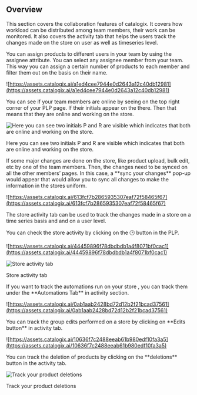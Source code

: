 ## Overview

This section covers the collaboration features of catalogix. It covers how workload can be distributed  among team members, their work can be monitored. It also covers the activity tab that helps the users track the changes made on the store on user as well as timeseries level.

<Accordion title="Assign Products">
  You can assign products to different users in your team by using the assignee attribute. You can select any assignee member from your team. This way you can assign a certain number of products to each member and filter them out on the basis on their name.

![https://assets.catalogix.ai/a1ed4cee7944e0d2643a12c40db12981](https://assets.catalogix.ai/a1ed4cee7944e0d2643a12c40db12981)
</Accordion>

<Accordion title="Online Status">
  You  can see if your team members are online by seeing on the top right corner of your PLP page. If their initials appear on the there. Then that means that they are online and working on the store.

![Here you can see two initials P and R are visible which indicates that both are online and working on the store.](https://assets.catalogix.ai/3b1cd5e7db01af5c45c148add7a08dd4)

Here you can see two initials P and R are visible which indicates that both are online and working on the store.
</Accordion>

<Accordion title="Sync Changes">
  If some major changes are done on the store, like product upload, bulk edit, etc by one of the team members. Then, the changes need to be synced on all the other members’ pages. In this case, a **sync your changes** pop-up would appear that would allow you to sync all changes to make the information in the stores uniform.

![https://assets.catalogix.ai/613fcf7b2865935307eaf72f58465f67](https://assets.catalogix.ai/613fcf7b2865935307eaf72f58465f67)
</Accordion>

<Accordion title="Store Activity">
  The store activity tab can be used to track the changes made in a store on a time series basis and and on a user level.

You can check the store activity by clicking on the 🕒 button in the PLP.

![https://assets.catalogix.ai/44459896f78dbdbdb1a4f8071bf0cac1](https://assets.catalogix.ai/44459896f78dbdbdb1a4f8071bf0cac1)

![Store activity tab](https://assets.catalogix.ai/534fe0b5f7a6437570e8d930b955684e)

Store activity tab
</Accordion>

<Accordion title=" Automation History">
  If you want to track the automations run on your store , you can track them under the **Automations Tab** in activity section.

![https://assets.catalogix.ai/0ab1aab2428bd72d12b2f21bcad37561](https://assets.catalogix.ai/0ab1aab2428bd72d12b2f21bcad37561)
</Accordion>

<Accordion title="Edit History.">
  You can track the group edits performed on a store by clicking on **Edits button** in activity tab.

![https://assets.catalogix.ai/10636f7c2488eeab61b980edf10fa3a5](https://assets.catalogix.ai/10636f7c2488eeab61b980edf10fa3a5)
</Accordion>

<Accordion title="Delete History">
  You can track the deletion of products by clicking on the **deletions** button in the activity tab.

![Track your product deletions](https://assets.catalogix.ai/6c7c0bf0b7048f5329b7835294fadecd)

Track your product deletions
</Accordion>



